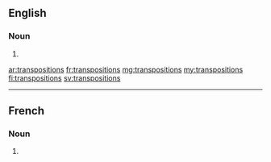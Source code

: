 ==English==

===Noun===
{{head|en|plural}}

# {{plural of|transposition|lang=en}}

[[ar:transpositions]]
[[fr:transpositions]]
[[mg:transpositions]]
[[my:transpositions]]
[[fi:transpositions]]
[[sv:transpositions]]

----
==French==

===Noun===
{{head|fr|plural|g=f}}

# {{plural of|transposition|lang=fr}}
{{rfc-auto}}